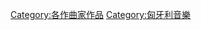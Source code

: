 {{Commons_category}}
{{Category explanation|[[巴托克·贝拉|巴托克·贝拉]]的音乐作品}}


{{DEFAULTSORT:Bartok, Bela}}
[[Category:各作曲家作品|Category:各作曲家作品]]
[[Category:匈牙利音樂|Category:匈牙利音樂]]